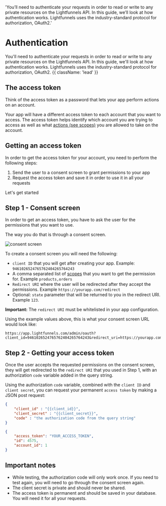   'You’ll need to authenticate your requests in order to read or write to any private resources on the Lightfunnels API. In this guide, we’ll look at how authentication works. Lightfunnels uses the industry-standard protocol for authorization, OAuth2.'

# Authentication

You'll need to authenticate your requests in order to read or write to any private resources on the Lightfunnels API. In this guide, we'll look at how authentication works. Lightfunnels uses the industry-standard protocol for authorization, OAuth2. {{ className: 'lead' }}

## The access token
Think of the access token as a password that lets your app perform actions on an account.

Your app will have a different access token to each account that you want to access. The access token helps identify which account you are trying to access as well as what [actions (see scopes)](/scopes) you are allowed to take on the account.

## Getting an access token

In order to get the access token for your account, you need to perform the following steps:

1. Send the user to a consent screen to grant permissions to your app
2. Request the access token and save it in order to use it in all your requests

Let's get started

## Step 1 - Consent screen

In order to get an access token, you have to ask the user for the permissions that you want to use.

The way you do that is through a consent screen.

![consent screen](/screenshots/consent.png)

To create a consent screen you will need the following:

- `client ID` that you will get after creating your app. Example: `9461026524765762404265764243`
- A comma separated list of [scopes](/scopes) that you want to get the permission for. Example `products,orders`
- `Redirect URI` where the user will be redirected after they accept the permissions. Example `https://yourapp.com/redirect`
- Optional: `state` parameter that will be returned to you in the redirect URI. Example `123`.

**Important:** The `redirect URI` must be whitelisted in your app configuration.

Using the example values above, this is what your consent screen URL would look like:

```text {{ title: 'Example consent screen URL' }}
https://app.lightfunnels.com/admin/oauth?client_id=9461026524765762404265764243&redirect_uri=https://yourapp.com/redirect&scope=products,orders&state=123
```

## Step 2 - Getting your access token

Once the user accepts the requested permissions on the consent screen, they will get redirected to the `redirect URI` that you used in Step 1, with an authorization `code` variable added in the query string.

Using the authorization `code` variable, combined with the `client ID` and `client secret`, you can request your permanent `access token` by making a JSON post request:

``` json {{ title: 'POST - https://api.lightfunnels.com/oauth/access'}}
{
    "client_id" : "{{client_id}}",
    "client_secret" : "{{client_secret}}",
    "code" : "the authorization code from the query string"
}
```
``` json {{ title: 'Response example'}}
{
    "access_token": "YOUR_ACCESS_TOKEN",
    "id": 4575,
    "account_id": 1
}
```

## Important notes
- While testing, the authorization code will only work once. If you need to test again, you will need to go through the consent screen again.
- The client secret is private and should never be shared.
- The access token is permanent and should be saved in your database. You will need it for all your requests.




